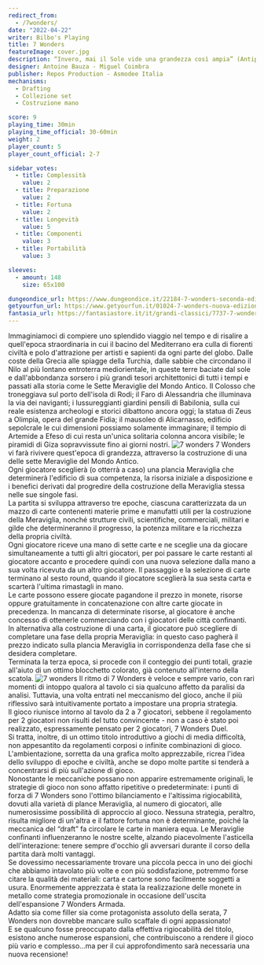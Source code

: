 ```yaml
---
redirect_from:
  - /7wonders/
date: "2022-04-22"
writer: Bilbo's Playing
title: 7 Wonders
featureImage: cover.jpg
description: “Invero, mai il Sole vide una grandezza così ampia” (Antipatro di Sidone)
designer: Antoine Bauza - Miguel Coimbra
publisher: Repos Production - Asmodee Italia
mechanisms:
  - Drafting
  - Collezione set
  - Costruzione mano

score: 9
playing_time: 30min
playing_time_official: 30-60min
weight: 2
player_count: 5
player_count_official: 2-7

sidebar_votes:
  - title: Complessità
    value: 2
  - title: Preparazione
    value: 2
  - title: Fortuna
    value: 2
  - title: Longevità
    value: 5
  - title: Componenti
    value: 3
  - title: Portabilità
    value: 3

sleeves:
  - amount: 148
    size: 65x100

dungeondice_url: https://www.dungeondice.it/22184-7-wonders-seconda-edizione.html
getyourfun_url: https://www.getyourfun.it/01024-7-wonders-nuova-edizione-grandi-classici.html
fantasia_url: https://fantasiastore.it/it/grandi-classici/7737-7-wonders.html
---
```


<Setting>
  Immaginiamoci di compiere uno splendido viaggio nel tempo e di risalire a
  quell'epoca straordinaria in cui il bacino del Mediterrano era culla di
  fiorenti civiltà e polo d'attrazione per artisti e sapienti da ogni parte del
  globo. Dalle coste della Grecia alle spiagge della Turchia, dalle sabbie che
  circondano il Nilo al più lontano entroterra mediorientale, in queste terre
  baciate dal sole e dall'abbondanza sorsero i più grandi tesori architettonici
  di tutti i tempi e passati alla storia come le Sette Meraviglie del Mondo
  Antico. Il Colosso che troneggiava sul porto dell'isola di Rodi; il Faro di
  Alessandria che illuminava la via dei naviganti; i lussureggianti giardini
  pensili di Babilonia, sulla cui reale esistenza archeologi e storici dibattono
  ancora oggi; la statua di Zeus a Olimpia, opera del grande Fidia; il mausoleo
  di Alicarnasso, edificio sepolcrale le cui dimensioni possiamo solamente
  immaginare; il tempio di Artemide a Efeso di cui resta un'unica solitaria
  colonna ancora visibile; le piramidi di Giza sopravvissute fino ai giorni
  nostri.
</Setting>

<img src="./game1.jpg" alt="7 wonders" />

<Rules>
  7 Wonders vi farà rivivere quest'epoca di grandezza, attraverso la costruzione
  di una delle sette Meraviglie del Mondo Antico.
  <br />
  Ogni giocatore sceglierà (o otterrà a caso) una plancia Meraviglia che
  determinerà l'edificio di sua competenza, la risorsa iniziale a disposizione e
  i benefici derivati dal progredire della costruzione della Meraviglia stessa
  nelle sue singole fasi.
  <br />
  La partita si sviluppa attraverso tre epoche, ciascuna caratterizzata da un
  mazzo di carte contenenti materie prime e manufatti utili per la costruzione
  della Meraviglia, nonché strutture civili, scientifiche, commerciali, militari
  e gilde che determineranno il progresso, la potenza militare e la ricchezza
  della propria civiltà.
  <br />
  Ogni giocatore riceve una mano di sette carte e ne sceglie una da giocare
  simultaneamente a tutti gli altri giocatori, per poi passare le carte restanti
  al giocatore accanto e procedere quindi con una nuova selezione dalla mano a
  sua volta ricevuta da un altro giocatore. Il passaggio e la selezione di carte
  terminano al sesto round, quando il giocatore sceglierà la sua sesta carta e
  scarterà l'ultima rimastagli in mano.
  <br />
  Le carte possono essere giocate pagandone il prezzo in monete, risorse oppure
  gratuitamente in concatenazione con altre carte giocate in precedenza. In
  mancanza di determinate risorse, al giocatore è anche concesso di ottenerle
  commerciando con i giocatori delle città confinanti.
  <br />
  In alternativa alla costruzione di una carta, il giocatore può scegliere di
  completare una fase della propria Meraviglia: in questo caso pagherà il prezzo
  indicato sulla plancia Meraviglia in corrispondenza della fase che si desidera
  completare.
  <br />
  Terminata la terza epoca, si procede con il conteggio dei punti totali, grazie
  all'aiuto di un ottimo blocchetto colorato, già contenuto all'interno della
  scatola.
</Rules>

<img src="./game2.jpg" alt="7 wonders" />

<Feedback>
  Il ritmo di 7 Wonders è veloce e sempre vario, con rari momenti di intoppo
  qualora al tavolo ci sia qualcuno affetto da paralisi da analisi. Tuttavia,
  una volta entrati nel meccanismo del gioco, anche il più riflessivo sarà
  intuitivamente portato a impostare una propria strategia.
  <br />
  Il gioco riunisce intorno al tavolo da 2 a 7 giocatori, sebbene il regolamento
  per 2 giocatori non risulti del tutto convincente - non a caso è stato poi
  realizzato, espressamente pensato per 2 giocatori, 7 Wonders Duel.
  <br />
  Si tratta, inoltre, di un ottimo titolo introduttivo a giochi di media
  difficoltà, non appesantito da regolamenti corposi o infinite combinazioni di
  gioco.
  <br />
  L'ambientazione, sorretta da una grafica molto apprezzabile, ricrea l'idea
  dello sviluppo di epoche e civiltà, anche se dopo molte partite si tenderà a
  concentrarsi di più sull'azione di gioco.
  <br />
  Nonostante le meccaniche possano non apparire estremamente originali, le
  strategie di gioco non sono affatto ripetitive o predeterminate: i punti di
  forza di 7 Wonders sono l'ottimo bilanciamento e l'altissima rigiocabilità,
  dovuti alla varietà di plance Meraviglia, al numero di giocatori, alle
  numerosissime possibilità di approccio al gioco. Nessuna strategia, peraltro,
  risulta migliore di un'altra e il fattore fortuna non è determinante, poiché
  la meccanica del “draft” fa circolare le carte in maniera equa. Le Meraviglie
  confinanti influenzeranno le nostre scelte, alzando piacevolmente l'asticella
  dell'interazione: tenere sempre d'occhio gli avversari durante il corso della
  partita darà molti vantaggi.
  <br />
  Se dovessimo necessariamente trovare una piccola pecca in uno dei giochi che
  abbiamo intavolato più volte e con più soddisfazione, potremmo forse citare la
  qualità dei materiali: carta e cartone sono facilmente soggetti a usura.
  Enormemente apprezzata è stata la realizzazione delle monete in metallo come
  strategia promozionale in occasione dell'uscita dell'espansione 7 Wonders
  Armada.
  <br />
  Adatto sia come filler sia come protagonista assoluto della serata, 7 Wonders
  non dovrebbe mancare sullo scaffale di ogni appassionato!
  <br />E se qualcuno fosse preoccupato dalla effettiva rigiocabilità del titolo,
  esistono anche numerose espansioni, che contribuiscono a rendere il gioco più vario
  e complesso…ma per il cui approfondimento sarà necessaria una nuova recensione!
</Feedback>



